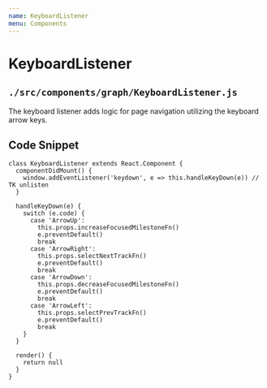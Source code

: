 ```yaml
---
name: KeyboardListener
menu: Components
---
```


# KeyboardListener
## ```./src/components/graph/KeyboardListener.js```
The keyboard listener adds logic for page navigation utilizing the keyboard arrow keys.

## Code Snippet
```
class KeyboardListener extends React.Component {
  componentDidMount() {
    window.addEventListener('keydown', e => this.handleKeyDown(e)) // TK unlisten
  }

  handleKeyDown(e) {
    switch (e.code) {
      case 'ArrowUp':
        this.props.increaseFocusedMilestoneFn()
        e.preventDefault()
        break
      case 'ArrowRight':
        this.props.selectNextTrackFn()
        e.preventDefault()
        break
      case 'ArrowDown':
        this.props.decreaseFocusedMilestoneFn()
        e.preventDefault()
        break
      case 'ArrowLeft':
        this.props.selectPrevTrackFn()
        e.preventDefault()
        break
    }
  }

  render() {
    return null
  }
}
```